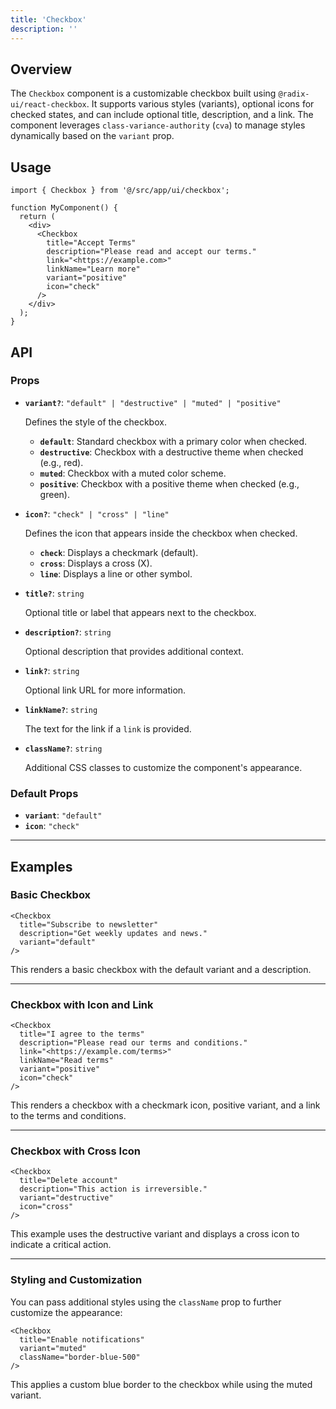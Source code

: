 ```yaml
---
title: 'Checkbox'
description: ''
---
```

## **Overview**

The `Checkbox` component is a customizable checkbox built using `@radix-ui/react-checkbox`. It supports various styles (variants), optional icons for checked states, and can include optional title, description, and a link. The component leverages `class-variance-authority` (`cva`) to manage styles dynamically based on the `variant` prop.

## **Usage**

```tsx
import { Checkbox } from '@/src/app/ui/checkbox';

function MyComponent() {
  return (
    <div>
      <Checkbox
        title="Accept Terms"
        description="Please read and accept our terms."
        link="<https://example.com>"
        linkName="Learn more"
        variant="positive"
        icon="check"
      />
    </div>
  );
}

```

## **API**

### **Props**

- **`variant?`**: `"default" | "destructive" | "muted" | "positive"`
    
    Defines the style of the checkbox.
    
    - **`default`**: Standard checkbox with a primary color when checked.
    - **`destructive`**: Checkbox with a destructive theme when checked (e.g., red).
    - **`muted`**: Checkbox with a muted color scheme.
    - **`positive`**: Checkbox with a positive theme when checked (e.g., green).
- **`icon?`**: `"check" | "cross" | "line"`
    
    Defines the icon that appears inside the checkbox when checked.
    
    - **`check`**: Displays a checkmark (default).
    - **`cross`**: Displays a cross (X).
    - **`line`**: Displays a line or other symbol.
- **`title?`**: `string`
    
    Optional title or label that appears next to the checkbox.
    
- **`description?`**: `string`
    
    Optional description that provides additional context.
    
- **`link?`**: `string`
    
    Optional link URL for more information.
    
- **`linkName?`**: `string`
    
    The text for the link if a `link` is provided.
    
- **`className?`**: `string`
    
    Additional CSS classes to customize the component's appearance.
    

### **Default Props**

- **`variant`**: `"default"`
- **`icon`**: `"check"`

---

## **Examples**

### **Basic Checkbox**

```tsx
<Checkbox
  title="Subscribe to newsletter"
  description="Get weekly updates and news."
  variant="default"
/>

```

This renders a basic checkbox with the default variant and a description.

---

### **Checkbox with Icon and Link**

```tsx
<Checkbox
  title="I agree to the terms"
  description="Please read our terms and conditions."
  link="<https://example.com/terms>"
  linkName="Read terms"
  variant="positive"
  icon="check"
/>

```

This renders a checkbox with a checkmark icon, positive variant, and a link to the terms and conditions.

---

### **Checkbox with Cross Icon**

```tsx
<Checkbox
  title="Delete account"
  description="This action is irreversible."
  variant="destructive"
  icon="cross"
/>

```

This example uses the destructive variant and displays a cross icon to indicate a critical action.

---

### **Styling and Customization**

You can pass additional styles using the `className` prop to further customize the appearance:

```tsx
<Checkbox
  title="Enable notifications"
  variant="muted"
  className="border-blue-500"
/>

```

This applies a custom blue border to the checkbox while using the muted variant.